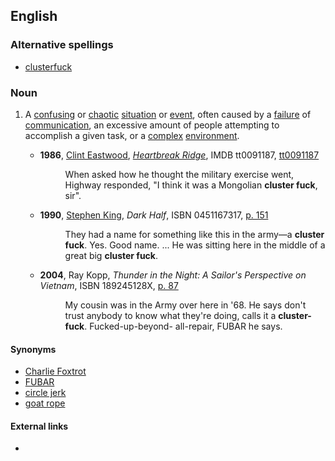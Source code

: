 ==English==

===Alternative spellings===
* [[clusterfuck]]

===Noun===
{{en-noun|sg=[[cluster]] [[fuck]]}}

# {{context|US|military|slang}} A [[confusing]] or [[chaotic]] [[situation]] or [[event]], often caused by a [[failure]] of [[communication]], an excessive amount of people attempting to accomplish a given task, or a [[complex]] [[environment]].
#* '''1986''', [[w:Clint Eastwood|Clint Eastwood]], ''[[w:Heartbreak Ridge|Heartbreak Ridge]]'', IMDB tt0091187, [http://www.imdb.com/title/tt0091187/ tt0091187]
#*: When asked how he thought the military exercise went, Highway responded, "I think it was a Mongolian '''cluster fuck''', sir".
#* '''1990''', [[w:Stephen King|Stephen King]], ''Dark Half'', ISBN 0451167317, [http://books.google.com/books?id=v0Zd99d0xLkC&q=%22cluster+fuck%22+date:0-1994&dq=%22cluster+fuck%22+date:0-1994&pgis=1 p. 151]
#*: They had a name for something like this in the army—a '''cluster fuck'''. Yes. Good name. ... He was sitting here in the middle of a great big '''cluster fuck'''.
#* '''2004''', Ray Kopp, ''Thunder in the Night: A Sailor's Perspective on Vietnam'', ISBN 189245128X, [http://books.google.com/books?id=T53y42RaR7cC&pg=PA87&ots=yJpU0kl8BL&dq=%22cluster+fuck%22+intitle:thunder&sig=0FGfLgiGEP3Yu9JQe1KsDjzwDKw p. 87]
#*: My cousin was in the Army over here in '68. He says don't trust anybody to know what they're doing, calls it a '''cluster-fuck'''. Fucked-up-beyond- all-repair, FUBAR he says.

====Synonyms====
* [[Charlie Foxtrot]]
* [[FUBAR]]
* [[circle jerk]]
* [[goat rope]]

====External links====
* {{pedia|List of government and military acronyms#C|CF}}